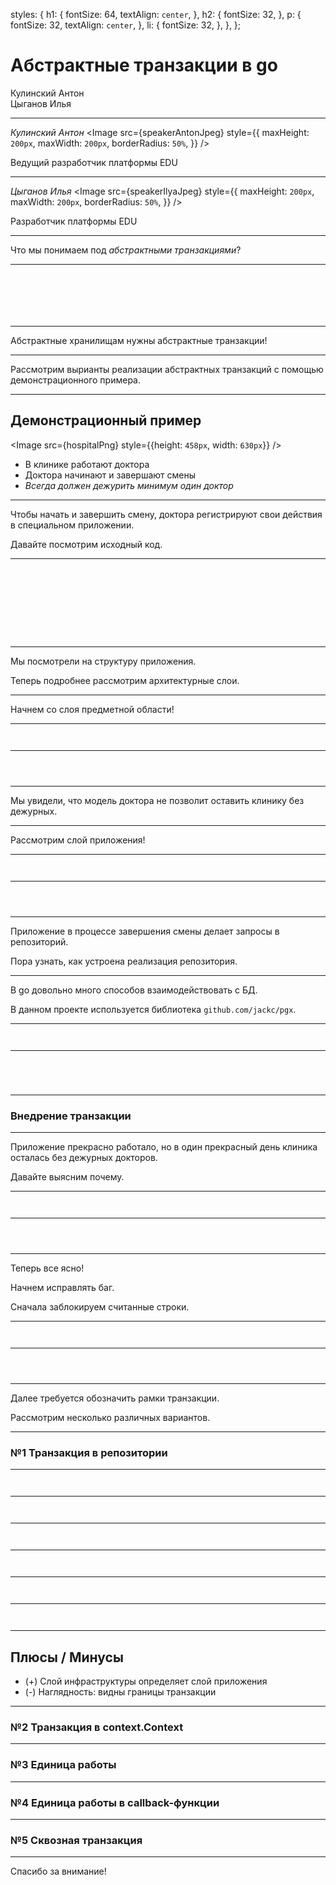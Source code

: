 
  styles: {
      h1: {
        fontSize: 64,
        textAlign: `center`,
      },
      h2: {
        fontSize: 32,
      },
      p: {
        fontSize: 32,
        textAlign: `center`,
      },
      li: {
        fontSize: 32,
      },
    },
};


# Абстрактные транзакции в go

Кулинский Антон <br /> 
Цыганов Илья

---


*Кулинский Антон*
<Image src={speakerAntonJpeg} style={{
  maxHeight: `200px`, 
  maxWidth: `200px`,
  borderRadius: `50%`,
}} />

Ведущий разработчик платформы EDU

---


*Цыганов Илья*
<Image src={speakerIlyaJpeg} style={{
  maxHeight: `200px`,
  maxWidth: `200px`,
  borderRadius: `50%`,
}} />

Разработчик платформы EDU

---

Что мы понимаем под *абстрактными транзакциями*?

---

<CodeSurfer theme={vsDark}>

```sql file=./src/what_is_tx/sql.sql title="Без транзакции" subtitle="Команды sql"
```

```go file=./src/what_is_tx/go.go title="Без транзакции" subtitle="Библиотека jackc/pgx"
```

```go file=./src/what_is_tx/go_abstract.go title="Без транзакции" subtitle="Абстрактное хранилище"
```

```sql file=./src/what_is_tx/sql_tx.sql title="Транзакция" subtitle="Команды sql"
```

```go file=./src/what_is_tx/go_tx.go title="Транзакция" subtitle="Библиотека jackc/pgx"
```

```go file=./src/what_is_tx/go_tx_abstract.go title="Транзакция" subtitle="Абстрактная транзакция"
```

</CodeSurfer>

---

Абстрактные хранилищам нужны абстрактные транзакции!

---

Рассмотрим вырианты реализации абстрактных транзакций с помощью демонстрационного примера.

---


## Демонстрационный пример

<Image src={hospitalPng} style={{height: `458px`, width: `630px`}} />

- В клинике работают доктора 
- Доктора начинают и завершают смены
- *Всегда должен дежурить минимум один доктор*

---

Чтобы начать и завершить смену, доктора регистрируют свои действия в специальном приложении.

Давайте посмотрим исходный код.

---

<CodeSurfer theme={vsDark}>

```txt file=./src/base/app_structure.txt title="Исходный код приложения"
```

```txt 16:17 file=./src/base/app_structure.txt title="Исходный код приложения" subtitle="Модели предметной области"
```

```txt 12:13 file=./src/base/app_structure.txt title="Исходный код приложения" subtitle="Исполнитель команд"
```

```txt 18:20 file=./src/base/app_structure.txt title="Исходный код приложения" subtitle="Реализация репозитория"
```

```txt 14:15 file=./src/base/app_structure.txt title="Исходный код приложения" subtitle="Командный интерфейс"
```

```txt 2:6 file=./src/base/app_structure.txt title="Исходный код приложения" subtitle="Точки входа"
```

```txt file=./src/base/app_structure.txt title="Исходный код приложения"
```

```txt 11:20 file=./src/base/app_structure.txt title="Архитектурные слои" subtitle="В файловой системе"
```

```txt file=./src/base/clean_architecture.txt title="Архитектурные слои" subtitle="Концептуально"
```

</CodeSurfer>

---

Мы посмотрели на структуру приложения.

Теперь подробнее рассмотрим архитектурные слои.

---

Начнем со слоя предметной области!

---

<CodeSurfer theme={vsDark}>

```txt file=./src/base/app_structure.txt title="Слой предметной области"
```

```txt 17 file=./src/base/app_structure.txt title="Слой предметной области"
```

</CodeSurfer>

---

<CodeSurfer theme={vsDark}>

```go 1:12 file=./src/base/domain/doctor.go title="Слой предметной области" subtitle="Модели ошибок"
```

```go 13:32 file=./src/base/domain/doctor.go title="Слой предметной области" subtitle="Модель доктора"
```

```go 33:50 file=./src/base/domain/doctor.go title="Слой предметной области" subtitle="Модели коллекций докторов"
```

</CodeSurfer>

---

Мы увидели, что модель доктора не позволит оставить клинику без дежурных. 

---

Рассмотрим слой приложения!

---

<CodeSurfer theme={vsDark}>

```txt file=./src/base/app_structure.txt title="Слой приложения"
```

```txt 13 file=./src/base/app_structure.txt title="Слой приложения"
```

</CodeSurfer>

---

<CodeSurfer theme={vsDark}>

```go 1:18 file=./src/base/app/command_executor.go title="Слой приложения" subtitle="Исполнитель команд"
```

```go 19:33 file=./src/base/app/command_executor.go title="Слой приложения" subtitle="Команда 'Начать смену'"
```

```go 34:54 file=./src/base/app/command_executor.go title="Слой приложения" subtitle="Команда 'Закончить смену'"
```

</CodeSurfer>

---

Приложение в процессе завершения смены делает запросы в репозиторий.

Пора узнать, как устроена реализация репозитория.

---

В go довольно много способов взаимодействовать с БД. 

В данном проекте используется библиотека `github.com/jackc/pgx`.

---

<CodeSurfer theme={vsDark}>

```txt file=./src/base/app_structure.txt title="Инфраструктура: адаптер postgresql"
```

```txt 20 file=./src/base/app_structure.txt title="Инфраструктура: адаптер postgresql"
```

</CodeSurfer>

---

<CodeSurfer theme={vsDark}>

```go 1:21 file=./src/base/pgsql/doctor_repository.go title="Инфраструктура: адаптер postgresql" subtitle="Реализация репозитория"
```

```go 22:37 file=./src/base/pgsql/doctor_repository.go title="Инфраструктура: адаптер postgresql" subtitle="Извлечение модели доктора"
```

```go 38:50 file=./src/base/pgsql/doctor_repository.go title="Инфраструктура: адаптер postgresql" subtitle="Обновление модели доктора"
```

```go 51:77 file=./src/base/pgsql/doctor_repository.go title="Инфраструктура: адаптер postgresql" subtitle="Извлечение дежурных докторов"
```

</CodeSurfer>

---

### Внедрение транзакции

---

Приложение прекрасно работало, но в один прекрасный день клиника осталась без дежурных докторов.

Давайте выясним почему.

---

<CodeSurfer theme={vsDark}>

```txt file=./src/base/app_structure.txt title="Внедрение транзакции"
```

```txt 13 file=./src/base/app_structure.txt title="Внедрение транзакции"
```

</CodeSurfer>

---

<CodeSurfer theme={vsDark}>

```go 2:7 file=./src/for_update/command_executor.go title="Внедрение транзакции"
```

```go 14:18 file=./src/for_update/command_executor.go title="Внедрение транзакции"
```

```go 20:24 file=./src/for_update/command_executor.go title="Внедрение транзакции"
```

</CodeSurfer>

---

Теперь все ясно! 

Начнем исправлять баг.

Сначала заблокируем считанные строки.

---

<CodeSurfer theme={vsDark}>

```txt file=./src/base/app_structure.txt title="Внедрение транзакции"
```

```txt 20 file=./src/base/app_structure.txt title="Внедрение транзакции"
```

</CodeSurfer>

---

<CodeSurfer theme={vsDark}>

```go 51:77 file=./src/base/pgsql/doctor_repository.go title="Внедрение транзакции" subtitle="Извлечение дежурных докторов"
```

```go 56 file=./src/base/pgsql/doctor_repository.go title="Внедрение транзакции" subtitle="Извлечение дежурных докторов"
```

```go 56 file=./src/for_update/doctor_repository.go title="Внедрение транзакции" subtitle="Извлечение дежурных докторов: блокировка строк"
```

</CodeSurfer>

---

Далее требуется обозначить рамки транзакции.

Рассмотрим несколько различных вариантов.

---

### №1 Транзакция в репозитории

---

<CodeSurfer theme={vsDark}>

```txt file=./src/tx_in_repo/app_structure.txt title="Транзакция в репозитории"
```

```txt 17 file=./src/tx_in_repo/app_structure.txt title="Транзакция в репозитории"
```

</CodeSurfer>

---

<CodeSurfer theme={vsDark}>

```go 48 file=./src/base/domain/doctor.go title="Транзакция в репозитории" subtitle="Скрываем транзакцию в репозитории"
```

```go 48 file=./src/tx_in_repo/domain/doctor.go title="Транзакция в репозитории" subtitle="Скрываем транзакцию в репозитории"
```

</CodeSurfer>

---

<CodeSurfer theme={vsDark}>

```txt file=./src/tx_in_repo/app_structure.txt title="Транзакция в репозитории"
```

```txt 13 file=./src/tx_in_repo/app_structure.txt title="Транзакция в репозитории"
```

</CodeSurfer>

---

<CodeSurfer theme={vsDark}>

```go 34:54 file=./src/base/app/command_executor.go title="Транзакция в репозитории" subtitle="Убираем команду 'Закончить смену' в репозиторий"
```

```go 34:36 file=./src/tx_in_repo/app/command_executor.go title="Транзакция в репозитории" subtitle="Убираем команду 'Закончить смену' в репозиторий"
```

</CodeSurfer>

---

<CodeSurfer theme={vsDark}>

```txt file=./src/tx_in_repo/app_structure.txt title="Транзакция в репозитории"
```

```txt 20 file=./src/tx_in_repo/app_structure.txt title="Транзакция в репозитории"
```

</CodeSurfer>

---

<CodeSurfer theme={vsDark}>

```go 94:110 file=./src/tx_in_repo/pgsql/doctor_repository.go title="Транзакция в репозитории" subtitle="Открытие/завершение"
```

```go 112:131 file=./src/tx_in_repo/pgsql/doctor_repository.go title="Транзакция в репозитории" subtitle="Команда 'Завершить смену'"
```

</CodeSurfer>

---

## Плюсы / Минусы
- (+) Слой инфраструктуры определяет слой приложения
- (-) Наглядность: видны границы транзакции

---

### №2 Транзакция в context.Context

---

### №3 Единица работы

---

### №4 Единица работы в callback-функции

---

### №5 Сквозная транзакция

---
Спасибо за внимание!
